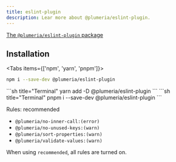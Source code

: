 ```yaml
---
title: eslint-plugin
description: Lear more about @plumeria/eslint-plugin.
---
```


[The `@plumeria/eslint-plugin` package](https://www.npmjs.com/package/@plumeria/eslint-plugin)

## Installation

<Tabs items={['npm',  'yarn', 'pnpm']}>
<Tab>
```sh title="Terminal"
npm i --save-dev @plumeria/eslint-plugin
```
</Tab>
<Tab>
```sh title="Terminal"
yarn add -D @plumeria/eslint-plugin
```
</Tab>
<Tab>
```sh title="Terminal"
pnpm i --save-dev @plumeria/eslint-plugin
```
</Tab>
</Tabs>

Rules: recommended
- `@plumeria/no-inner-call:(error)`
- `@plumeria/no-unused-keys:(warn)`
- `@plumeria/sort-properties:(warn)`
- `@plumeria/validate-values:(warn)`

When using `recommended`, all rules are turned on.

<Cards>
  <Card title="See more about Editor integration" href="/docs/getting-started/editor-integration" />
</Cards>
